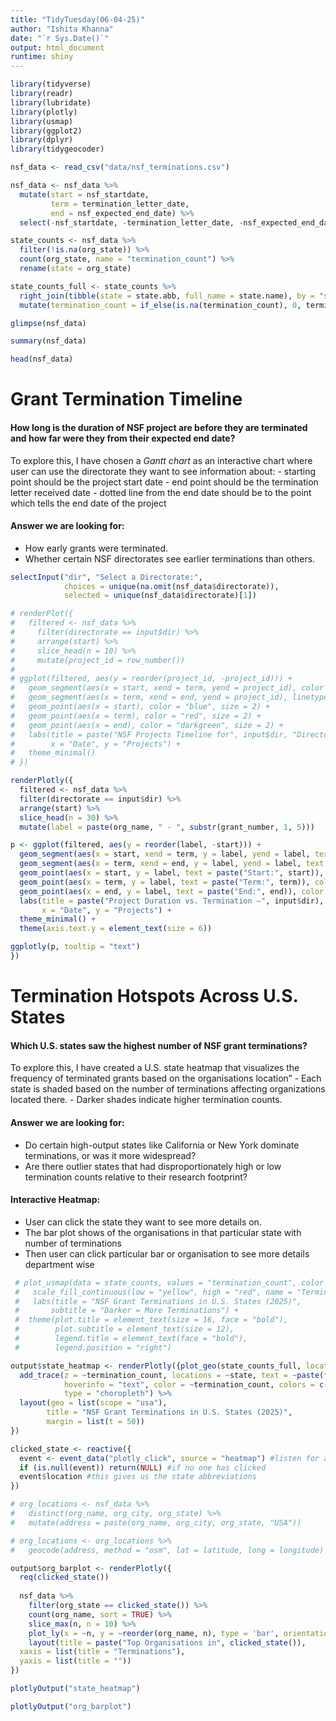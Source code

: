 ```yaml
---
title: "TidyTuesday(06-04-25)"
author: "Ishita Khanna"
date: "`r Sys.Date()`"
output: html_document
runtime: shiny
---
```


```r
library(tidyverse)
library(readr)
library(lubridate)
library(plotly)
library(usmap)
library(ggplot2)
library(dplyr)
library(tidygeocoder)

nsf_data <- read_csv("data/nsf_terminations.csv")
```

```r
nsf_data <- nsf_data %>%
  mutate(start = nsf_startdate,
         term = termination_letter_date,
         end = nsf_expected_end_date) %>%
  select(-nsf_startdate, -termination_letter_date, -nsf_expected_end_date)
```

```r
state_counts <- nsf_data %>%
  filter(!is.na(org_state)) %>%
  count(org_state, name = "termination_count") %>%
  rename(state = org_state)

state_counts_full <- state_counts %>%
  right_join(tibble(state = state.abb, full_name = state.name), by = "state") %>%
  mutate(termination_count = if_else(is.na(termination_count), 0, termination_count))
```


```r
glimpse(nsf_data)

summary(nsf_data)

head(nsf_data)
```

# Grant Termination Timeline

#### How long is the duration of NSF project are before they are terminated and how far were they from their expected end date?

To explore this, I have chosen a *Gantt chart* as an interactive chart where user can use the directorate they want to see information about:
 - starting point should be the project start date
 - end point should be the termination letter received date 
 - dotted line from the end date should be to the point which tells the end date of the project

#### Answer we are looking for:
 - How early grants were terminated.
 - Whether certain NSF directorates see earlier terminations than others.

```r
selectInput("dir", "Select a Directorate:",
            choices = unique(na.omit(nsf_data$directorate)),
            selected = unique(nsf_data$directorate)[1])
```

```r
# renderPlot({
#   filtered <- nsf_data %>%
#     filter(directorate == input$dir) %>%
#     arrange(start) %>%
#     slice_head(n = 10) %>%
#     mutate(project_id = row_number())
#   
# ggplot(filtered, aes(y = reorder(project_id, -project_id))) +
#   geom_segment(aes(x = start, xend = term, yend = project_id), color = "black") +
#   geom_segment(aes(x = term, xend = end, yend = project_id), linetype = "dotted", color = "gray50") +
#   geom_point(aes(x = start), color = "blue", size = 2) +
#   geom_point(aes(x = term), color = "red", size = 2) +
#   geom_point(aes(x = end), color = "darkgreen", size = 2) +
#   labs(title = paste("NSF Projects Timeline for", input$dir, "Directorate"),
#        x = "Date", y = "Projects") +
#   theme_minimal()
# })
```

```r
renderPlotly({
  filtered <- nsf_data %>%
  filter(directorate == input$dir) %>%
  arrange(start) %>%
  slice_head(n = 30) %>%
  mutate(label = paste(org_name, " - ", substr(grant_number, 1, 5)))

p <- ggplot(filtered, aes(y = reorder(label, -start))) +
  geom_segment(aes(x = start, xend = term, y = label, yend = label, text = paste("Start:", start, "<br>Term:", term)), color = "black", size = 1) +
  geom_segment(aes(x = term, xend = end, y = label, yend = label, text = paste("Term:", term, "<br>End:", end)), linetype = "dotted", color = "gray50") +
  geom_point(aes(x = start, y = label, text = paste("Start:", start)), color = "blue", size = 2) +
  geom_point(aes(x = term, y = label, text = paste("Term:", term)), color = "red", size = 2) +
  geom_point(aes(x = end, y = label, text = paste("End:", end)), color = "darkgreen", size = 2) +
  labs(title = paste("Project Duration vs. Termination –", input$dir),
       x = "Date", y = "Projects") +
  theme_minimal() +
  theme(axis.text.y = element_text(size = 6))

ggplotly(p, tooltip = "text")
})
```


# Termination Hotspots Across U.S. States

#### Which U.S. states saw the highest number of NSF grant terminations?

To explore this, I have created a U.S. state heatmap that visualizes the frequency of terminated grants based on the organisations location"
 - Each state is shaded based on the number of terminations affecting organizations located there.
 - Darker shades indicate higher termination counts.

#### Answer we are looking for:
 - Do certain high-output states like California or New York dominate terminations, or was it more widespread?
 - Are there outlier states that had disproportionately high or low termination counts relative to their research footprint?
 
#### Interactive Heatmap:
 - User can click the state they want to see more details on.
 - The bar plot shows of the organisations in that particular state with number of terminations
 - Then user can click particular bar or organisation to see more details department wise

```r
 # plot_usmap(data = state_counts, values = "termination_count", color = "white") +
 #   scale_fill_continuous(low = "yellow", high = "red", name = "Terminations", label = scales::comma) +
 #   labs(title = "NSF Grant Terminations in U.S. States (2025)",
 #       subtitle = "Darker = More Terminations") +
 #  theme(plot.title = element_text(size = 16, face = "bold"),
 #        plot.subtitle = element_text(size = 12),
 #        legend.title = element_text(face = "bold"),
 #        legend.position = "right")
```

```r
output$state_heatmap <- renderPlotly({plot_geo(state_counts_full, locationmode = "USA-states", source = "heatmap") %>%
  add_trace(z = ~termination_count, locations = ~state, text = ~paste(full_name, "<br>Terminations:", termination_count),
            hoverinfo = "text", color = ~termination_count, colors = c("yellow", "orange", "red", "darkred"),
            type = "choropleth") %>%
  layout(geo = list(scope = "usa"),
        title = "NSF Grant Terminations in U.S. States (2025)",
        margin = list(t = 50))
})

```

<!-- We want to store what state the user clicks -->

```r
clicked_state <- reactive({
  event <- event_data("plotly_click", source = "heatmap") #listen for a click on the map
  if (is.null(event)) return(NULL) #if no one has clicked
  event$location #this gives us the state abbreviations
})
```

<!-- 
We want to prepare a clean list of organization locations to geocode.

Steps:
- unique organisation location
- create a address string
-->

```r
# org_locations <- nsf_data %>%
#   distinct(org_name, org_city, org_state) %>%
#   mutate(address = paste(org_name, org_city, org_state, "USA"))
```

<!-- send those addresses to OpenStreetmap (Geocoding services) to get latitudes and longitudes -->

```r
# org_locations <- org_locations %>%
#   geocode(address, method = "osm", lat = latitude, long = longitude)
```

<!-- Showing bar chart in the particular state clicked -->

```r
output$org_barplot <- renderPlotly({
  req(clicked_state())
  
  nsf_data %>%
    filter(org_state == clicked_state()) %>%
    count(org_name, sort = TRUE) %>%
    slice_max(n, n = 10) %>%
    plot_ly(x = ~n, y = ~reorder(org_name, n), type = 'bar', orientation = 'h') %>%
    layout(title = paste("Top Organisations in", clicked_state()),
  xaxis = list(title = "Terminations"),
  yaxis = list(title = ""))
})
```

```r
plotlyOutput("state_heatmap")
```

```r
plotlyOutput("org_barplot")
```

